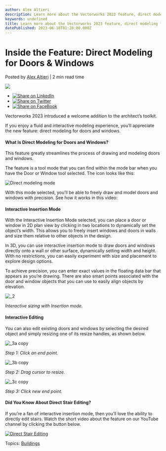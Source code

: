 ```yaml
---
author: Alex Altieri
description: Learn more about the Vectorworks 2023 feature, direct modeling for doors and windows, and discover time savings in your design process.
keywords: undefined
title: Learn more about the Vectorworks 2023 feature, direct modeling for doors and windows, and discover time savings in your design process. 
datePublished: 2023-06-10T01:28:00.000Z
---
```

  

# Inside the Feature: Direct Modeling for Doors & Windows

 Posted by [Alex Altieri](https://blog.vectorworks.net/author/alex-altieri) | 2 min read time 

![](https://blog.vectorworks.net/hubfs/Blog%20Images/2023%20Blog%20Images/6_Doors+Windows/_2.png) 

* [![Share on LinkedIn](https://2659751.fs1.hubspotusercontent-na1.net/hubfs/2659751/michaelDemo/share-LI.png)](http://www.linkedin.com/shareArticle?mini=true&url=https%3A%2F%2Fblog.vectorworks.net%2Fdoors-windows-direct-modeling)
* [![Share on Twitter](https://2659751.fs1.hubspotusercontent-na1.net/hubfs/2659751/michaelDemo/share-TW.png)](https://www.twitter.com/share?text=Inside%20the%20Feature:%20Direct%20Modeling%20for%20Doors%20&%20Windows&url=https%3A%2F%2Fblog.vectorworks.net%2Fdoors-windows-direct-modeling&via=PMGTweets)
* [![Share on FaceBook](https://2659751.fs1.hubspotusercontent-na1.net/hubfs/2659751/michaelDemo/share-FB.png)](https://www.facebook.com/sharer/sharer.php?u=https%3A%2F%2Fblog.vectorworks.net%2Fdoors-windows-direct-modeling)

Vectorworks 2023 introduced a welcome addition to the architect’s toolkit.

If you enjoy a fluid and interactive modeling experience, you’ll appreciate the new feature: direct modeling for doors and windows.

#### What Is Direct Modeling for Doors and Windows?

This feature greatly streamlines the process of drawing and modeling doors and windows.

The feature is a tool mode that you can find within the mode bar when you have the Door or Window tool selected. The icon looks like this:

![Direct modeling mode](https://blog.vectorworks.net/hs-fs/hubfs/Blog%20Images/2023%20Blog%20Images/6_Doors+Windows/Direct%20modeling%20mode.png?width=1078&height=700&name=Direct%20modeling%20mode.png)

With this mode selected, you’ll be able to freely draw and model doors and windows with precision. See how it works in this video:

#### Interactive Insertion Mode

With the Interactive Insertion Mode selected, you can place a door or window in 2D plan view by clicking in two locations to dynamically set the object’s width. This allows you to freely insert windows and doors in walls and size them relative to other objects in the design.

In 3D, you can use interactive insertion mode to draw doors and windows directly onto a wall or other surface, dynamically setting width and height. With no restrictions, you can easily experiment with size and placement to explore design options.

To achieve precision, you can enter exact values in the floating data bar that appears as you’re drawing. There are also smart points associated with the door and window objects that you can use to easily align objects by elevation.

![_2](https://blog.vectorworks.net/hs-fs/hubfs/Blog%20Images/2023%20Blog%20Images/6_Doors+Windows/_2.png?width=1248&height=750&name=_2.png)

_Interactive sizing with Insertion mode._

#### Interactive Editing

You can also edit existing doors and windows by selecting the desired object and simply resizing one of its resize handles, as shown below.

![_3a copy](https://blog.vectorworks.net/hs-fs/hubfs/Blog%20Images/2023%20Blog%20Images/6_Doors+Windows/_3a%20copy.png?width=1059&height=750&name=_3a%20copy.png)

_Step 1: Click an end point._

![_3b copy](https://blog.vectorworks.net/hs-fs/hubfs/Blog%20Images/2023%20Blog%20Images/6_Doors+Windows/_3b%20copy.png?width=1059&height=750&name=_3b%20copy.png)

_Step 2: Drag cursor to resize._

![_3c copy](https://blog.vectorworks.net/hs-fs/hubfs/Blog%20Images/2023%20Blog%20Images/6_Doors+Windows/_3c%20copy.png?width=1059&height=750&name=_3c%20copy.png)

_Step 3: Click new end point._

#### Did You Know About Direct Stair Editing?

If you’re a fan of interactive insertion mode, then you’ll love the ability to directly edit stairs. Watch the short video about the feature on our YouTube channel by clicking the button below.

[![Direct Stair Editing](https://no-cache.hubspot.com/cta/default/3018241/93aab1b0-6844-4b15-9c25-2c5d53365538.png)](https://cta-redirect.hubspot.com/cta/redirect/3018241/93aab1b0-6844-4b15-9c25-2c5d53365538) 

 Topics: [Buildings](https://blog.vectorworks.net/topic/buildings) 

  